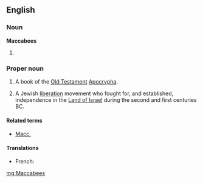 ==English==
{{wikipedia}}
{{book of the Bible|Books of the Maccabees}}

===Noun===
'''Maccabees'''

# {{plural of|Maccabee}}

===Proper noun===
{{en-proper noun}}
# {{biblical}}  A book of the [[Old Testament]] [[Apocrypha]].
# {{history}} A Jewish [[liberation]] movement who fought for, and established, independence in the [[Land of Israel]] during the second and first centuries BC.

====Related terms====
*[[Macc.]]

====Translations====
{{trans-top}}
* French: {{t|fr|Maccabées}}
{{trans-mid}}
{{trans-bottom}}

[[mg:Maccabees]]